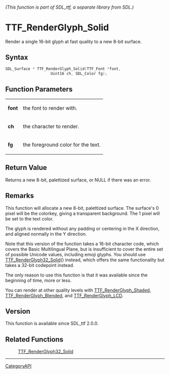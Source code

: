 ====== (This function is part of SDL_ttf, a separate library from SDL.) ======
= TTF_RenderGlyph_Solid =

Render a single 16-bit glyph at fast quality to a new 8-bit surface.

== Syntax ==

<syntaxhighlight lang='c'>
SDL_Surface * TTF_RenderGlyph_Solid(TTF_Font *font,
                    Uint16 ch, SDL_Color fg);
</syntaxhighlight>

== Function Parameters ==

{|
|'''font'''
|the font to render with.
|-
|'''ch'''
|the character to render.
|-
|'''fg'''
|the foreground color for the text.
|}

== Return Value ==

Returns a new 8-bit, palettized surface, or NULL if there was an error.

== Remarks ==

This function will allocate a new 8-bit, palettized surface. The surface's
0 pixel will be the colorkey, giving a transparent background. The 1 pixel
will be set to the text color.

The glyph is rendered without any padding or centering in the X direction,
and aligned normally in the Y direction.

Note that this version of the function takes a 16-bit character code, which
covers the Basic Multilingual Plane, but is insufficient to cover the
entire set of possible Unicode values, including emoji glyphs. You should
use [[TTF_RenderGlyph32_Solid]]() instead, which offers the same
functionality but takes a 32-bit codepoint instead.

The only reason to use this function is that it was available since the
beginning of time, more or less.

You can render at other quality levels with [[TTF_RenderGlyph_Shaded]],
[[TTF_RenderGlyph_Blended]], and [[TTF_RenderGlyph_LCD]].

== Version ==

This function is available since SDL_ttf 2.0.0.

== Related Functions ==

:[[TTF_RenderGlyph32_Solid]]

----
[[CategoryAPI]]


